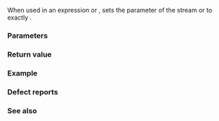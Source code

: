 {{cpp/title|setprecision}}
{{cpp/io/manip/navbar}}
{{ddcl|header=iomanip|
/*unspecified*/ setprecision( int n );
}}

When used in an expression {{c|out &lt;&lt; setprecision(n)}} or {{c|in &gt;&gt; setprecision(n)}}, sets the {{tt|precision}} parameter of the stream {{c|out}} or {{c|in}} to exactly {{c|n}}. 

===Parameters===
{{par begin}}
{{par|n|new value for precision}}
{{par end}}

===Return value===
{{cpp/io/manip/iomanip return value|setprecision}}

===Example===
{{example
|code=
#include &lt;iomanip&gt;
#include &lt;iostream&gt;
#include &lt;limits&gt;
#include &lt;numbers&gt;

int main()
{
    constexpr long double pi{std::numbers::pi_v&lt;long double&gt;};

    const auto default_precision{std::cout.precision()};
    constexpr auto max_precision{std::numeric_limits&lt;long double&gt;::digits10 + 1}; 

    std::cout &lt;&lt; "default precision: " &lt;&lt; default_precision &lt;&lt; '\n'
              &lt;&lt; "maximum precision: " &lt;&lt; max_precision &lt;&lt; "\n\n"
                 "precision: pi:\n";

    for (int p{0}; p &lt;= max_precision; ++p)
        std::cout &lt;&lt; std::setw(2) &lt;&lt; p &lt;&lt; "  " &lt;&lt; std::setprecision(p) &lt;&lt; pi &lt;&lt; '\n';

    std::cout &lt;&lt; std::setprecision(default_precision); // restore defaults
}
|output=
default precision: 6
maximum precision: 19

precision: pi:
 0  3
 1  3
 2  3.1
 3  3.14
 4  3.142
 5  3.1416
 6  3.14159
 7  3.141593
 8  3.1415927
 9  3.14159265
10  3.141592654
11  3.1415926536
12  3.14159265359
13  3.14159265359
14  3.1415926535898
15  3.14159265358979
16  3.141592653589793
17  3.1415926535897932
18  3.14159265358979324
19  3.141592653589793239
}}

===Defect reports===
{{dr list begin}}
{{dr list item|wg=lwg|dr=183|std=C++98|before={{tt|setprecision}} could only be used with streams&lt;br&gt;of type {{lc|std::ostream}} or {{lc|std::istream}}|after=usable with any&lt;br&gt;character stream}}
{{dr list end}}

===See also===
{{dsc begin}}
{{dsc inc|cpp/io/manip/dsc fixed}}
{{dsc inc|cpp/io/ios_base/dsc precision}}
{{dsc end}}

{{langlinks|de|es|fr|it|ja|pt|ru|zh}}
